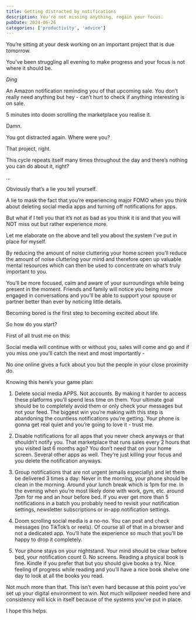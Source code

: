 ```yaml
---
title: Getting distracted by notifications
description: You're not missing anything, regain your focus.
pubDate: 2024-06-26
categories: ['productivity', 'advice']
---
```

You’re sitting at your desk working on an important project that is due tomorrow.

You’ve been struggling all evening to make progress and your focus is not where it should be.

*Ding*

An Amazon notification reminding you of that upcoming sale. You don’t really need anything but hey - can’t hurt to check if anything interesting is on sale.

5 minutes into doom scrolling the marketplace you realise it.

Damn. 

You got distracted again.
Where were you?

That project, right.

This cycle repeats itself many times throughout the day and there’s nothing you can do about it, right?

…

Obviously that’s a lie you tell yourself.

A lie to mask the fact that you’re experiencing major FOMO when you think about deleting social media apps and turning off notifications for apps.

But what if I tell you that it’s not as bad as you think it is and that you will NOT miss out but rather experience more.

Let me elaborate on the above and tell you about the system I’ve put in place for myself.

By reducing the amount of noise cluttering your home screen you’ll reduce the amount of noise cluttering your mind and therefore open up valuable mental resources which can then be used to concentrate on what’s truly important to you.

You’ll be more focused, calm and aware of your surroundings while being present in the moment.
Friends and family will notice you being more engaged in conversations and you’ll be able to support your spouse or partner better than ever by noticing little details.

Becoming bored is the first step to becoming excited about life.

So how do you start?

First of all trust me on this:

Social media will continue with or without you, sales will come and go and if you miss one you’ll catch the next and most importantly -

No one online gives a fuck about you but the people in your close proximity do.

Knowing this here’s your game plan:

1. Delete social media APPS. Not accounts. By making it harder to access these platforms you’ll spend less time on them. Your ultimate goal should be to completely avoid them or only check your messages but not your feed. The biggest win you’re making with this step is abandoning the countless notifications you’re getting. Your phone is gonna get real quiet and you’re going to love it - trust me.

2. Disable notifications for all apps that you never check anyways or that shouldn’t notify you. That marketplace that runs sales every 2 hours that you visited last 6 months ago? You don’t need that on your home screen. Several other apps as well. They’re just killing your focus and you delete the notification anyways.

3. Group notifications that are not urgent (emails especially) and let them be delivered 3 times a day: Never in the morning, your phone should be clean in the morning. Around your lunch break which is 1pm for me. In the evening when you’re most likely done with work, gym, etc. around 7pm for me and an hour before bed. If you ever get more than 5 notifications in a batch you probably need to revisit your notification settings, newsletter subscriptions or in-app notification settings.

4. Doom scrolling social media is a no-no. You can post and check messages (no TikTok’s or reels). Of course all of that in a browser and not a dedicated app. You’ll hate the experience so much that you’ll be happy to drop it completely.

5. Your phone stays on your nightstand. Your mind should be clear before bed, your notification count 0. No screens. Reading a physical book is fine. Kindle if you prefer that but you should give books a try. Nice feeling of progress while reading and you’ll have a nice book shelve one day to look at all the books you read.

Not much more than that. This isn’t even hard because at this point you’ve set up your digital environment to win. Not much willpower needed here and consistency will kick in itself because of the systems you’ve put in place.

I hope this helps.
